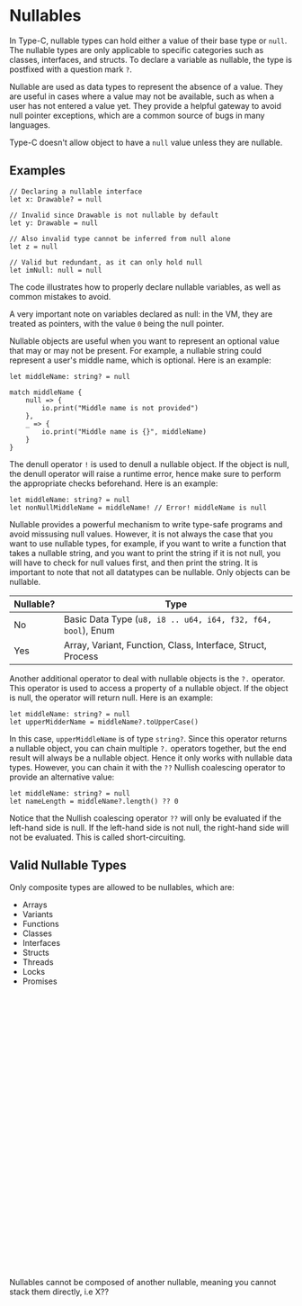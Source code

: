# Nullables

In Type-C, nullable types can hold either a value of their base type or `null`. The nullable types are only applicable to specific categories such as classes, interfaces, and structs. To declare a variable as nullable, the type is postfixed with a question mark `?`.

Nullable are used as data types to represent the absence of a value. They are useful in cases where a value may not be available, such as when a user has not entered a value yet. They provide a helpful gateway to avoid null pointer exceptions, which are a common source of bugs in many languages.

Type-C doesn't allow object to have a `null` value unless they are nullable.

## Examples

```tc
// Declaring a nullable interface
let x: Drawable? = null

// Invalid since Drawable is not nullable by default
let y: Drawable = null

// Also invalid type cannot be inferred from null alone
let z = null

// Valid but redundant, as it can only hold null
let imNull: null = null
```

The code illustrates how to properly declare nullable variables, as well as common mistakes to avoid.

A very important note on variables declared as null: in the VM, they are treated as pointers, with the value `0` being the null pointer.

Nullable objects are useful when you want to represent an optional value that may or may not be present. For example, a nullable string could represent a user's middle name, which is optional. Here is an example:
```tc
let middleName: string? = null

match middleName {
    null => {
        io.print("Middle name is not provided")
    },
    _ => {
        io.print("Middle name is {}", middleName)
    }
}
```

The denull operator `!` is used to denull a nullable object. If the object is null, the denull operator will raise a runtime error, hence make sure to perform the appropriate checks beforehand. Here is an example:

```tc
let middleName: string? = null
let nonNullMiddleName = middleName! // Error! middleName is null
```

Nullable provides a powerful mechanism to write type-safe programs and avoid missusing null values. However, it is not always the case that you want to use nullable types, for example, if you want to write a function that takes a nullable string, and you want to print the string if it is not null, you will have to check for null values first, and then print the string. It is important to note that not all datatypes can be nullable. Only objects can be nullable.


|Nullable?|Type|
|---|---|
|No|Basic Data Type (`u8, i8 .. u64, i64, f32, f64, bool`), Enum|
|Yes|Array, Variant, Function, Class, Interface, Struct, Process|

Another additional operator to deal with nullable objects is the `?.` operator. This operator is used to access a property of a nullable object. If the object is null, the operator will return null. Here is an example:


```tc
let middleName: string? = null
let upperMidderName = middleName?.toUpperCase()
```

In this case, `upperMiddleName` is of type `string?`. Since this operator returns a nullable object, you can chain multiple `?.` operators together, but the end result will always be a nullable object. Hence it only works with nullable data types. However, you can chain it with the `??` Nullish coalescing operator to provide an alternative value:

```tc
let middleName: string? = null
let nameLength = middleName?.length() ?? 0
```

Notice that the Nullish coalescing operator `??` will only be evaluated if the left-hand side is null. If the left-hand side is not null, the right-hand side will not be evaluated. This is called short-circuiting.

## Valid Nullable Types
Only composite types are allowed to be nullables, which are:
- Arrays
- Variants
- Functions
- Classes
- Interfaces
- Structs
- Threads
- Locks
- Promises

<div role="alert" className="alert alert-error">
  <svg xmlns="http://www.w3.org/2000/svg" className="stroke-current shrink-0 h-6 w-6" fill="none" viewBox="0 0 24 24"><path strokeLinecap="round" strokeLinejoin="round" strokeWidth="2" d="M10 14l2-2m0 0l2-2m-2 2l-2-2m2 2l2 2m7-2a9 9 0 11-18 0 9 9 0 0118 0z" /></svg>
  <span>Nullables cannot be composed of another nullable, meaning you cannot stack them directly, i.e X??</span>
</div>